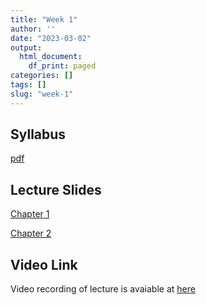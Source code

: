 ```yaml
---
title: "Week 1"
author: ''
date: "2023-03-02"
output:
  html_document:
    df_print: paged
categories: []
tags: []
slug: "week-1"
---
```


## Syllabus

[pdf](/pdf/Syllabus_WEcon.pdf)

## Lecture Slides

[Chapter 1](/pdf/Todaro12e_PPT_CH01.pdf)

[Chapter 2](/pdf/Todaro12e_PPT_CH02_AS.pdf)

## Video Link

Video recording of lecture is avaiable at [here](https://ksu.zoom.us/rec/play/9GBZqwCjufRhaNqG3XrQAB0k33TClC52JhgUI6dKg9qEn6nONMHRvZa15Rm_EXWagObx_HKTaEQCCb43.JLxdpQnVtxdl7_l2?continueMode=true&_x_zm_rtaid=ONBzi_6BROWlKFiLE35xhA.1678374032031.aa3fd126101587d93f6abbbfa5856cdc&_x_zm_rhtaid=989)